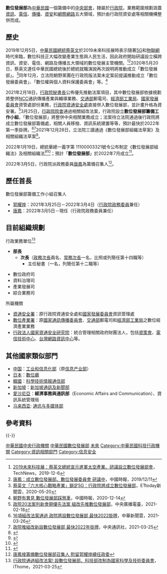 {{ROC central government reform}}
{{future}}
{{中華民國政府部門基礎資訊
|部門名稱       = 數位發展部
|外文名稱       = Ministry of Digital Affairs
|外文語言       = 英語
|部門標誌       = 
|部門標誌尺寸   = 270px
|部門標誌名稱   = 數位發展部徽
|代表圖像       = 
|代表圖像名稱   = 
|首長職銜       = 部長
|首長姓名       = 尚未派任
|副首長職銜     = 政務次長
|副首長姓名一   = 尚未派任
|副首長姓名二   =尚未派任
|副首長職銜二   = 常務次長
|副首長二姓名   =尚未派任
|秘書長職銜     = 主任秘書
|秘書長姓名     = 尚未派任
|任命者姓名     = [[行政院院長|行政院院長]]提請[[中華民國總統|總統]]任命
|官員任期       = 無任期保障
|機關類型       = [[中華民國中央行政機關|中央二級行政機關]]
|所屬部門       = [[行政院|行政院]]
|員額           = <!--？人-->
|年度預算額     = <!--[[新臺幣|新臺幣]]？元-->
|授權法源       = [[s:行政院組織法|行政院組織法]]<small></small><br />[[s:數位發展部組織法|數位發展部組織法]]<small></small>
|成立日期       = <!--{{start date|1959|02|01}}-->
|前身機關       = 
|內部單位       = 
|附屬機關       = 
|任務編組       = 
|地址           = 
|電話           = 
|網站           = 
|備註           = 
}}

'''數位發展部'''為[[中華民國|中華民國]]一個籌備中的[[中華民國中央行政機關|中央部會]]，隸屬於[[行政院|行政院]]，業務範圍規劃涵蓋[[資訊|資訊]]、[[電信|電信]]、[[傳播|傳播]]、[[資安|資安]]和[[網際網路|網際網路]]五大領域，預計由行政院資安處等相關機構整併而成。

== 歷史 ==
2019年12月5日，[[中華民國總統|中華民國總統]][[蔡英文|蔡英文]]於2019未來科技展時表示隨著[[5G|5G]]和[[物聯網|物聯網]]時代來臨，數位科技正大幅改變產業生態與人民生活，因此政府開始研議設立橫跨資訊、資安、電信、網路及傳播五大領域的數位發展主管機關。<ref>[https://digi.ey.gov.tw/Page/1538F8CF7474AB4E/6d6e741c-f9cc-41dc-8111-088db9a7f57e 2019未來科技展：蔡英文總統宣示進軍太空產業、研議設立數位發展部會]，TechNews，2019-12-6</ref><ref>[https://www.chinatimes.com/realtimenews/20191211004726-260410?chdtv 唐鳳：成立數位發展部、數位發展委員會 研議中]，中國時報，2019/12/11</ref>2020年5月20日，蔡英文連任中華民國總統後於總統就職演說再次說明將推動成立「數位發展部」。<ref>[https://www.ettoday.net/news/20200520/1718351.htm#ixzz6qBkvEpVB 蔡英文「六大核心戰略產業」鎖定5G：行政院將成立數位發展部]，ETtoday新聞雲，2020-05-20</ref>同年12月，立法院朝野黨團在行政院版法案未定案前提議推動成立「數位發展委員會」、「數位權與個人資料保護委員會」等。<ref>[https://www.chinatimes.com/newspapers/20201214000411-260118?chdtv 朝野有異見 數位發展部踩煞車]，中國時報，2020-12-14</ref>

2021年2月18日，[[行政院秘書長|行政院秘書長]]公佈優先推動法案項目，其中數位發展部依據規劃將整併[[中華民國國家通訊傳播委員會|NCC]]通訊傳播產業與輔導業務、[[中華民國交通部|交通部]]郵電司、[[經濟部工業局|經濟部工業局]]、[[中華民國國家發展委員會|國家發展委員會]]資管處部份業務，[[行政院資通安全處|行政院資通安全處]]直接併入數位發展部，並計畫升格為資安署。<ref>[https://www.rti.org.tw/news/view/id/2092051 政院20法案列新會期優先法案 組改先推數位發展部]，中央廣播電臺，2021-02-18</ref>3月25日，[[行政院院會|行政院院會]]通過相關組改法案，行政院設立'''數位發展部籌備工作小組'''，「數位發展部」將整併中央相關業務成立；法案待立法院通過後行政院將成立數位發展部籌備處，相關人員移撥、資訊系統建置等等，預計最快於2022年第一季掛牌。<ref>[https://www.cdns.com.tw/articles/378613 16項組改法案通過 政院將設數位發展部 最快2022掛牌]，中華新聞雲，2021-03-26</ref><ref>[https://www.cna.com.tw/news/firstnews/202103250138.aspx 政院推組改新設數位發展部 最快2022年掛牌]，中央通訊社，2021-03-25</ref>2021年12月28日，立法院三讀通過《數位發展部組織法草案》及相關組織法草案<ref>{{Cite web|title=立院三讀行政院組織法 增設數位發展部|url=https://www.cna.com.tw/news/firstnews/202112280217.aspx|access-date=2021-12-28|date=2021-12-28|publisher=[[中央通訊社|中央通訊社]]}}</ref>。

2022年1月19日，總統華總一義字第 11100003321號令公布制定《數位發展部組織法》及相關組織法<ref>{{cite web |title=制定數位發展部組織法 |url=https://www.president.gov.tw/Page/294/48143 |accessdate=2022-05-30}}</ref><ref>{{cite web |title=制定數位發展部數位產業署組織法 |url=https://www.president.gov.tw/Page/294/48141 |accessdate=2022-05-30}}</ref>；預計「'''數位發展部'''」於2022年7月成立<ref>{{cite news |title=立院三讀增設數位發展部 科技部改國科會 |url=https://udn.com/news/story/7238/5994071 |accessdate=2022-05-30 |agency=聯合新聞網 |date=2021-12-18}}</ref>。

2022年3月5日，行政院派政務委員[[唐鳳|唐鳳]]為籌備召集人<ref>[https://www.cna.com.tw/news/aipl/202203055006.aspx 唐鳳接籌備數位發展部召集人 慰留郭耀煌續任政委]</ref>。

== 歷任首長 ==
;數位發展部籌備工作小組召集人
*[[郭耀煌|郭耀煌]]：2021年3月25日－2022年3月4日（[[行政院政務委員|行政院政務委員]]兼任）
*[[唐鳳|唐鳳]]：2022年3月5日－現任（行政院政務委員兼任）

== 目前組織規劃 ==
;行政業務單位<ref>[https://www.ithome.com.tw/news/143456 行政院通過組改法案! 設數位發展部、科技部改制為國家科學及技術委員會]，iThome，2021-03-25</ref>
* '''部長'''
** '''次長'''（[[政務次長|政務次長]]兩名、[[常務次長|常務次長]]一名，比照或列簡任第十四職等）
*** 主任秘書（一名，列簡任第十二職等）

*數位政府司
*資料治理司
*產業發展司
*綜合業務司

;所屬機關
*[[數位發展部資通安全署|資通安全署]]：原行政院資通安全處和[[中華民國國家發展委員會|國家發展委員會]]資訊管理處
*[[數位發展部數位產業署|數位產業署]]：原[[中華民國國家通訊傳播委員會|國家通訊傳播委員會]]、[[中華民國交通部|交通部]]郵電司和[[經濟部工業局|經濟部工業局]]之數位經濟產業業務
*[[行政法人|行政法人]][[國家資通安全研究院|國家資通安全研究院]]：統合管理相關政府財團法人，包括[[資訊工業策進會|資策會]]、[[電信技術中心|電信技術中心]]、[[台灣網路資訊中心|台灣網路資訊中心]]等。<br>

==其他國家類似部門==
* [[中华人民共和国|中国]]：[[工业和信息化部|工业和信息化部]]（原[[信息产业部|信息产业部]]）
* [[日本|日本]]：[[數位廳|數位廳]]
* [[韓國|韓國]]：[[科學技術情報通信部|科學技術情報通信部]]
* [[新加坡|新加坡]]：[[新加坡通訊及新聞部|新加坡通訊及新聞部]]
* [[愛沙尼亞|愛沙尼亞]]：'''經濟事務與通訊部'''（Economic Affairs and Communication）、資訊系統管理局 
* [[马来西亚|马来西亚]]: [[马来西亚通讯及多媒体部|通讯与多媒体部]]
== 參考資料 ==
<!--{{Wikisourceshas|數位發展部組織法|數位發展部處務規程}}-->
{{Reflist}}

{{-}}
{{中華民國中央行政機關}}

[[Category:中華民國中央行政機關|]]
[[Category:中華民國數位發展部|]]
[[Category:中華民國中央行政機關|未來]]
[[Category:中華民國科技行政機關|Category:中華民國科技行政機關]]
[[Category:資訊相關部門|Category:資訊相關部門]]
[[Category:信息安全|Category:信息安全]]